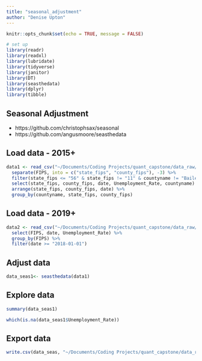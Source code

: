 ```yaml
---
title: "seasonal_adjustment"
author: "Denise Upton"
---
```


```r
knitr::opts_chunk$set(echo = TRUE, message = FALSE)

# set up
library(readr)
library(readxl)
library(lubridate)
library(tidyverse)
library(janitor)
library(DT)
library(seasthedata)
library(dplyr)
library(tibble)
```

## Seasonal Adjustment

* https://github.com/christophsax/seasonal
* https://github.com/angusmoore/seasthedata

## Load data - 2015+

```r
data1 <- read_csv("~/Documents/Coding Projects/quant_capstone/data_raw/BLS_county_employment_clean.csv") %>%
  separate(FIPS, into = c("state_fips", "county_fips"), -3) %>%
  filter(state_fips <= "56" & state_fips != "11" & countyname != "Bailey County") %>% # Remove PR, Guam, Virgin Islands, DC, Bailey County TX
  select(state_fips, county_fips, date, Unemployment_Rate, countyname) %>%
  arrange(state_fips, county_fips, date) %>%
  group_by(countyname, state_fips, county_fips) 

```

## Load data - 2019+

```r
data2 <- read_csv("~/Documents/Coding Projects/quant_capstone/data_raw/BLS_county_employment_clean.csv") %>%
  select(FIPS, date, Unemployment_Rate) %>%
  group_by(FIPS) %>%
  filter(date >= "2018-01-01")

```

## Adjust data

```r

data_seas1<- seasthedata(data1)

```
## Explore data

```r

summary(data_seas1)

which(is.na(data_seas1$Unemployment_Rate))


```

## Export data

```r

write.csv(data_seas, "~/Documents/Coding Projects/quant_capstone/data_raw/BLS_seas_v1.csv", row.names=FALSE)

```

